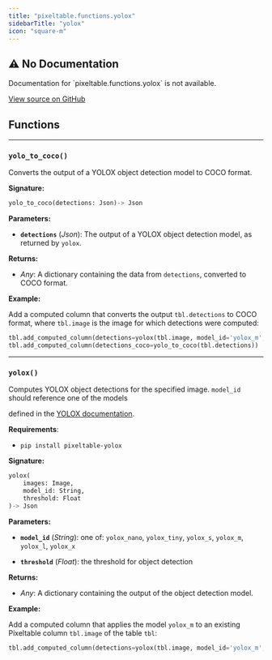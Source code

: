```yaml
---
title: "pixeltable.functions.yolox"
sidebarTitle: "yolox"
icon: "square-m"
---
```


## ⚠️ No Documentation

<Warning>
Documentation for `pixeltable.functions.yolox` is not available.
</Warning>

<a href="https://github.com/pixeltable/pixeltable/blob/main/pixeltable/functions/yolox.py#L0" target="_blank">View source on GitHub</a>

## Functions


---

### `yolo_to_coco()`

Converts the output of a YOLOX object detection model to COCO format.


**Signature:**

```python
yolo_to_coco(detections: Json)-> Json
```

**Parameters:**

- **`detections`** (*Json*): The output of a YOLOX object detection model, as returned by `yolox`.


**Returns:**

- *Any*: A dictionary containing the data from `detections`, converted to COCO format.



**Example:**

Add a computed column that converts the output `tbl.detections` to COCO format, where `tbl.image` is the image for which detections were computed:
```python
tbl.add_computed_column(detections=yolox(tbl.image, model_id='yolox_m', threshold=0.8))
tbl.add_computed_column(detections_coco=yolo_to_coco(tbl.detections))
```


---

### `yolox()`

Computes YOLOX object detections for the specified image. `model_id` should reference one of the models


defined in the [YOLOX documentation](https://github.com/Megvii-BaseDetection/YOLOX).

**Requirements**:

- `pip install pixeltable-yolox`


**Signature:**

```python
yolox(
    images: Image,
    model_id: String,
    threshold: Float
)-> Json
```

**Parameters:**

- **`model_id`** (*String*): one of: `yolox_nano`, `yolox_tiny`, `yolox_s`, `yolox_m`, `yolox_l`, `yolox_x`

- **`threshold`** (*Float*): the threshold for object detection


**Returns:**

- *Any*: A dictionary containing the output of the object detection model.



**Example:**

Add a computed column that applies the model `yolox_m` to an existing Pixeltable column `tbl.image` of the table `tbl`:
```python
tbl.add_computed_column(detections=yolox(tbl.image, model_id='yolox_m', threshold=0.8))
```

